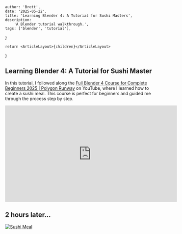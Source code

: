 
    author: 'Brett',
    date: '2025-05-22',
    title: 'Learning Blender 4: A Tutorial for Sushi Masters',
    description:
        'A Blender tutorial walkthrough.',
    tags: ['blender', 'tutorial'],
}

    return <ArticleLayout>{children}</ArticleLayout>

}

## Learning Blender 4: A Tutorial for Sushi Master

In this tutorial, I followed along the [Full Blender 4 Course for Complete Beginners 2025 | Polygon Runway](https://www.youtube.com/watch?v=r6ZQil-zd5Y&ab_channel=PolygonRunway) on YouTube, where I learned how to create a sushi meal. This course is perfect for beginners and guided me through the process step by step.

<iframe 
    width="560"
    height="315"
    src="https://www.youtube.com/embed/r6ZQil-zd5Y?si=PZw78F6ULkbZKJAH"
    title="YouTube video player"
    frameBorder="0"
    allow="accelerometer; autoplay; clipboard-write; encrypted-media; gyroscope; picture-in-picture; web-share"
    referrerPolicy="strict-origin-when-cross-origin"
    allowFullScreen
    className="place-self-center"
    >
</iframe>

## 2 hours later...

[![Sushi Meal](/sushi.jpeg)]()